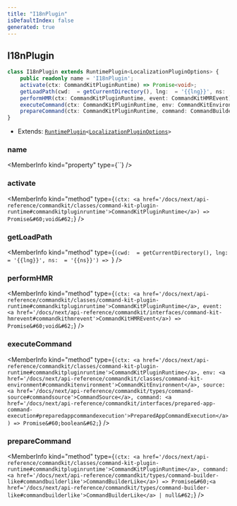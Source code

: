 ```yaml
---
title: "I18nPlugin"
isDefaultIndex: false
generated: true
---
```



<!-- This file was generated from the CommandKit source. Do not modify. Instead, re-run the "docgen" script -->


## I18nPlugin

<GenerationInfo sourceFile="packages/i18n/src/i18n.ts" sourceLine="150" packageName="@commandkit/i18n" />



```ts title="Signature"
class I18nPlugin extends RuntimePlugin<LocalizationPluginOptions> {
    public readonly name = 'I18nPlugin';
    activate(ctx: CommandKitPluginRuntime) => Promise<void>;
    getLoadPath(cwd:  = getCurrentDirectory(), lng:  = '{{lng}}', ns:  = '{{ns}}') => ;
    performHMR(ctx: CommandKitPluginRuntime, event: CommandKitHMREvent) => Promise<void>;
    executeCommand(ctx: CommandKitPluginRuntime, env: CommandKitEnvironment, source: CommandSource, command: PreparedAppCommandExecution) => Promise<boolean>;
    prepareCommand(ctx: CommandKitPluginRuntime, command: CommandBuilderLike) => Promise<CommandBuilderLike | null>;
}
```
* Extends: <code><a href='/docs/next/api-reference/commandkit/classes/runtime-plugin#runtimeplugin'>RuntimePlugin</a>&#60;<a href='/docs/next/api-reference/i18n/interfaces/localization-plugin-options#localizationpluginoptions'>LocalizationPluginOptions</a>&#62;</code>



<div className="members-wrapper">

### name

<MemberInfo kind="property" type={``}   />


### activate

<MemberInfo kind="method" type={`(ctx: <a href='/docs/next/api-reference/commandkit/classes/command-kit-plugin-runtime#commandkitpluginruntime'>CommandKitPluginRuntime</a>) => Promise&#60;void&#62;`}   />


### getLoadPath

<MemberInfo kind="method" type={`(cwd:  = getCurrentDirectory(), lng:  = '{{lng}}', ns:  = '{{ns}}') => `}   />


### performHMR

<MemberInfo kind="method" type={`(ctx: <a href='/docs/next/api-reference/commandkit/classes/command-kit-plugin-runtime#commandkitpluginruntime'>CommandKitPluginRuntime</a>, event: <a href='/docs/next/api-reference/commandkit/interfaces/command-kit-hmrevent#commandkithmrevent'>CommandKitHMREvent</a>) => Promise&#60;void&#62;`}   />


### executeCommand

<MemberInfo kind="method" type={`(ctx: <a href='/docs/next/api-reference/commandkit/classes/command-kit-plugin-runtime#commandkitpluginruntime'>CommandKitPluginRuntime</a>, env: <a href='/docs/next/api-reference/commandkit/classes/command-kit-environment#commandkitenvironment'>CommandKitEnvironment</a>, source: <a href='/docs/next/api-reference/commandkit/types/command-source#commandsource'>CommandSource</a>, command: <a href='/docs/next/api-reference/commandkit/interfaces/prepared-app-command-execution#preparedappcommandexecution'>PreparedAppCommandExecution</a>) => Promise&#60;boolean&#62;`}   />


### prepareCommand

<MemberInfo kind="method" type={`(ctx: <a href='/docs/next/api-reference/commandkit/classes/command-kit-plugin-runtime#commandkitpluginruntime'>CommandKitPluginRuntime</a>, command: <a href='/docs/next/api-reference/commandkit/types/command-builder-like#commandbuilderlike'>CommandBuilderLike</a>) => Promise&#60;<a href='/docs/next/api-reference/commandkit/types/command-builder-like#commandbuilderlike'>CommandBuilderLike</a> | null&#62;`}   />




</div>
